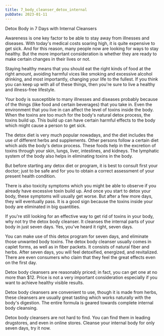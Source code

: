 ```yaml
---
title: 7_body_cleanser_detox_internal
pubDate: 2023-01-11
---
```


Detox Body in 7 Days with Internal Cleansers 


Awareness is one key factor to be able to stay away from illnesses and diseases. With today's medical costs soaring high, it is quite expensive to get sick. And for this reason, many people now are looking for ways to stay healthy. But the more important consideration is whether they are ready to make certain changes in their lives or not.

Staying healthy means that you should eat the right kinds of food at the right amount, avoiding harmful vices like smoking and excessive alcohol drinking, and most importantly, changing your life to the fullest. If you think you can keep up with all of these things, then you're sure to live a healthy and illness-free lifestyle.

Your body is susceptible to many illnesses and diseases probably because of the things (like food and certain beverages) that you take in. Even the environment that you live in can affect the level of toxins inside the body. When the toxins are too much for the body's natural detox process, the toxins build up. This build up can have certain harmful effects to the body which might cause a person to get sick.

The detox diet is very much popular nowadays, and the diet includes the use of different herbs and supplements. Other persons follow a certain diet which aids the body's detox process. These foods help in the excretion of toxins through your skin, lungs, liver, intestines, and kidneys. The lymphatic system of the body also helps in eliminating toxins in the body.

But before starting any detox diet or program, it is best to consult first your doctor; just to be safe and for you to obtain a correct assessment of your present health condition.

There is also toxicity symptoms which you might be able to observe if you already have excessive toxin build up. And once you start to detox your body, these symptoms will usually get worse. But after a few more days, they will eventually pass. It is a good sign because the toxins inside your body are eliminated in big quantities.

If you're still looking for an effective way to get rid of toxins in your body, why not try the detox body cleanser. It cleanses the internal parts of your body in just seven days. Yes, you've heard it right, seven days.

You can make use of this detox program for seven days, and eliminate those unwanted body toxins. The detox body cleanser usually comes in caplet forms, as well as in fiber packets. It consists of natural fiber and herbs. After seven days, you will feel detoxified, energized, and revitalized. There are even consumers who claim that they feel the great effects even on the first day.

Detox body cleansers are reasonably priced; in fact, you can get one at no more than $12. Price is not a very important consideration especially if you want to achieve healthy visible results.

Detox body cleansers are convenient to use, though it is made from herbs, these cleansers are usually great tasting which works naturally with the body's digestion. The entire formula is geared towards complete internal body cleansing.

Detox body cleansers are not hard to find. You can find them in leading drugstores, and even in online stores. Cleanse your internal body for only seven days, try it now.